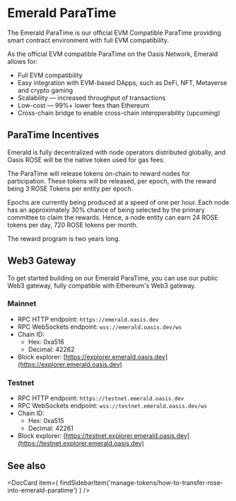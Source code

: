 
# Emerald ParaTime

The Emerald ParaTime is our official EVM Compatible ParaTime providing smart contract environment with full EVM compatibility.

As the official EVM compatible ParaTime on the Oasis Network, Emerald allows for:

* Full EVM compatibility
* Easy integration with EVM-based DApps, such as DeFi, NFT, Metaverse and crypto gaming
* Scalability — increased throughput of transactions
* Low-cost — 99%+ lower fees than Ethereum
* Cross-chain bridge to enable cross-chain interoperability (upcoming)

## ParaTime Incentives <a href="#1b5b" id="1b5b"></a>

Emerald is fully decentralized with node operators distributed globally, and Oasis ROSE will be the native token used for gas fees.

The ParaTime will release tokens on-chain to reward nodes for participation. These tokens will be released, per epoch, with the reward being 3 ROSE Tokens per entity per epoch.

Epochs are currently being produced at a speed of one per hour. Each node has an approximately 30% chance of being selected by the primary committee to claim the rewards. Hence, a node entity can earn 24 ROSE tokens per day, 720 ROSE tokens per month.

The reward program is two years long.

## Web3 Gateway

To get started building on our Emerald ParaTime, you can use our public Web3 gateway, fully compatible with Ethereum's Web3 gateway.

### Mainnet

* RPC HTTP endpoint: `https://emerald.oasis.dev`
* RPC WebSockets endpoint: `wss://emerald.oasis.dev/ws`
* Chain ID:
  * Hex: 0xa516
  * Decimal: 42262
* Block explorer: [https://explorer.emerald.oasis.dev](https://explorer.emerald.oasis.dev)

### Testnet

* RPC HTTP endpoint: `https://testnet.emerald.oasis.dev`
* RPC WebSockets endpoint: `wss://testnet.emerald.oasis.dev/ws`
* Chain ID:
  * Hex: 0xa515
  * Decimal: 42261
* Block explorer: [https://testnet.explorer.emerald.oasis.dev](https://testnet.explorer.emerald.oasis.dev)


## See also

<DocCard item={
  findSidebarItem('manage-tokens/how-to-transfer-rose-into-emerald-paratime')
} />
